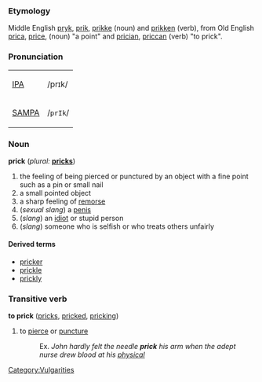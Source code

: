 ===Etymology===
Middle English [[pryk]], [[prik]], [[prikke]] (noun) and [[prikken]] (verb), from Old English [[prica]], [[price]], (noun) "a point" and [[prician]], [[priccan]] (verb) "to prick".

===Pronunciation===
{| border=1 cellpadding=5
| [[w:IPA|IPA]] || /prɪk/
|-
| [[w:SAMPA|SAMPA]] || /<tt>prIk</tt>/
|}

===Noun===
'''prick''' (''plural:'' '''[[pricks]]''')

#the feeling of being pierced or punctured by an object with a fine point such as a pin or small nail
#a small pointed object
#a sharp feeling of [[remorse]]
#(''sexual slang'') a [[penis]]
#(''slang'') an [[idiot]] or stupid person
#(''slang'') someone who is selfish or who treats others unfairly

====Derived terms====
*[[pricker]]
*[[prickle]]
*[[prickly]]

[[Category:Vulgarities]]

===Transitive verb===
'''to  prick''' ([[pricks]], [[pricked]], [[pricking]])

#to [[pierce]] or [[puncture]]
#:Ex. ''John hardly felt the needle '''prick''' his arm when the adept nurse drew blood at his [[physical]]''